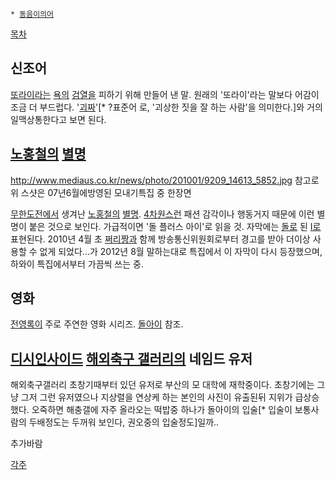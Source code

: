  * [[동음이의어]]

[[목차]]

== 신조어 ==
[[또라이]]라는 [[욕]]의 [[검열]]을 피하기 위해 만들어 낸 말. 원래의 '또라이'라는 말보다 어감이 조금 더 부드럽다. '[[괴짜]]'[* ?표준어 로, '괴상한 짓을 잘 하는 사람'을 의미한다.]와 거의 일맥상통한다고 보면 된다.

== [[노홍철]]의 [[별명]] ==
http://www.mediaus.co.kr/news/photo/201001/9209_14613_5852.jpg
참고로 위 스샷은 07년6월에방영된 모내기특집 중 한장면

[[무한도전]]에서 생겨난 [[노홍철]]의 [[별명]]. [[4차원]]스런 패션 감각이나 행동거지 때문에 이런 별명이 붙은 것으로 보인다. 가급적이면 '돌 플러스 아이'로 읽을 것. 자막에는 [[돌]]로 된 [[I]]로 표현된다.
2010년 4월 초 [[쩌리짱]]과 함께 방송통신위원회로부터 경고를 받아 더이상 사용할 수 없게 되었다...가 2012년 8월 말하는대로 특집에서 이 자막이 다시 등장했으며, 하와이 특집에서부터 가끔씩 쓰는 중.

== 영화 ==
[[전영록]]이 주로 주연한 영화 시리즈. [[돌아이]] 참조.

== [[디시인사이드]] [[해외축구 갤러리]]의 네임드 유저 ==

해외축구갤러리 초창기때부터 있던 유저로 부산의 모 대학에 재학중이다. 초창기에는 그냥 그저 그런 유저였으나 지상렬을 연상케 하는 본인의 사진이 유출된뒤 지위가 급상승했다. 오죽하면 해충갤에 자주 올라오는 떡밥중 하나가 돌아이의 입술[* 입술이 보통사람의 두배정도는 두꺼워 보인다, 권오중의 입술정도]일까..

추가바람

[[각주]]
